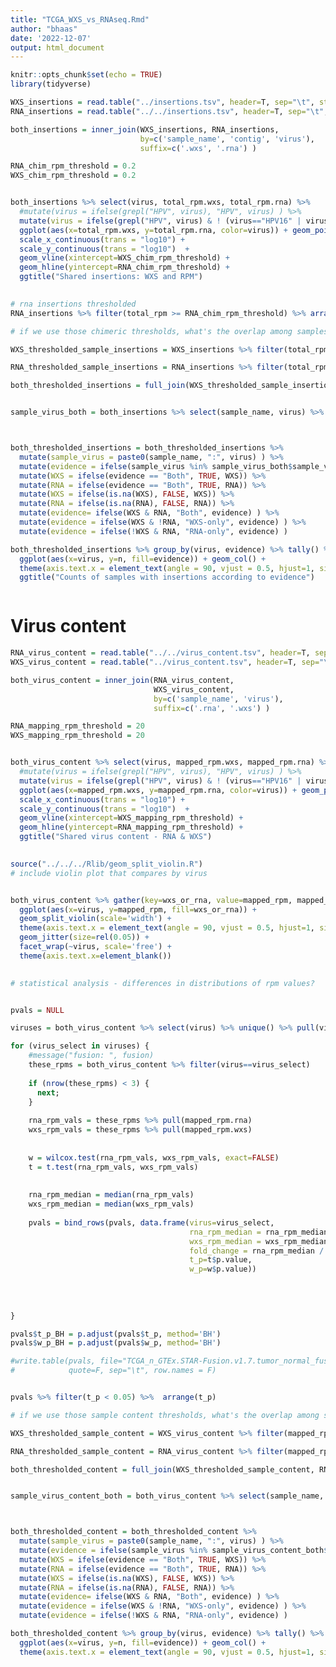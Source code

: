 ```yaml
---
title: "TCGA_WXS_vs_RNAseq.Rmd"
author: "bhaas"
date: '2022-12-07'
output: html_document
---
```


```r
knitr::opts_chunk$set(echo = TRUE)
library(tidyverse)
```


```r

WXS_insertions = read.table("../insertions.tsv", header=T, sep="\t", stringsAsFactors = F)
RNA_insertions = read.table("../../insertions.tsv", header=T, sep="\t", stringsAsFactors = F) %>% filter(TCGA %in% c('CESC', 'HNSC', 'LIHC', 'STAD', 'UCEC'))

```

```r

both_insertions = inner_join(WXS_insertions, RNA_insertions, 
                             by=c('sample_name', 'contig', 'virus'), 
                             suffix=c('.wxs', '.rna') )

```

```r

RNA_chim_rpm_threshold = 0.2
WXS_chim_rpm_threshold = 0.2


both_insertions %>% select(virus, total_rpm.wxs, total_rpm.rna) %>%
  #mutate(virus = ifelse(grepl("HPV", virus), "HPV", virus) ) %>%
  mutate(virus = ifelse(grepl("HPV", virus) & ! (virus=="HPV16" | virus=="HPV18"), "HPV-other", virus) ) %>%
  ggplot(aes(x=total_rpm.wxs, y=total_rpm.rna, color=virus)) + geom_point() +
  scale_x_continuous(trans = "log10") +
  scale_y_continuous(trans = "log10")  +
  geom_vline(xintercept=WXS_chim_rpm_threshold) +
  geom_hline(yintercept=RNA_chim_rpm_threshold) +
  ggtitle("Shared insertions: WXS and RPM")
  


```



```r
# rna insertions thresholded
RNA_insertions %>% filter(total_rpm >= RNA_chim_rpm_threshold) %>% arrange(total) %>% select(sample_name, contig, total, total_rpm)


```




```r
# if we use those chimeric thresholds, what's the overlap among samples containing insertions?

WXS_thresholded_sample_insertions = WXS_insertions %>% filter(total_rpm >= WXS_chim_rpm_threshold) %>% select(sample_name, virus) %>% unique() %>% mutate(WXS=TRUE)

RNA_thresholded_sample_insertions = RNA_insertions %>% filter(total_rpm >= RNA_chim_rpm_threshold) %>% select(sample_name, virus) %>% unique() %>% mutate(RNA=TRUE)

both_thresholded_insertions = full_join(WXS_thresholded_sample_insertions, RNA_thresholded_sample_insertions, by=c('sample_name', 'virus') )


sample_virus_both = both_insertions %>% select(sample_name, virus) %>% unique() %>% mutate(sample_virus = paste0(sample_name, ":", virus))



both_thresholded_insertions = both_thresholded_insertions %>% 
  mutate(sample_virus = paste0(sample_name, ":", virus) ) %>%
  mutate(evidence = ifelse(sample_virus %in% sample_virus_both$sample_virus, "Both", "Other")) %>%
  mutate(WXS = ifelse(evidence == "Both", TRUE, WXS)) %>%
  mutate(RNA = ifelse(evidence == "Both", TRUE, RNA)) %>%
  mutate(WXS = ifelse(is.na(WXS), FALSE, WXS)) %>%
  mutate(RNA = ifelse(is.na(RNA), FALSE, RNA)) %>%
  mutate(evidence= ifelse(WXS & RNA, "Both", evidence) ) %>%
  mutate(evidence = ifelse(WXS & !RNA, "WXS-only", evidence) ) %>%
  mutate(evidence = ifelse(!WXS & RNA, "RNA-only", evidence) )

```

```r

both_thresholded_insertions %>% group_by(virus, evidence) %>% tally() %>%
  ggplot(aes(x=virus, y=n, fill=evidence)) + geom_col() +
  theme(axis.text.x = element_text(angle = 90, vjust = 0.5, hjust=1, size=rel(1))) +
  ggtitle("Counts of samples with insertions according to evidence")



```






# Virus content

```r

RNA_virus_content = read.table("../../virus_content.tsv", header=T, sep="\t", stringsAsFactors = F)
WXS_virus_content = read.table("../virus_content.tsv", header=T, sep="\t", stringsAsFactors = F)

```


```r

both_virus_content = inner_join(RNA_virus_content, 
                                WXS_virus_content, 
                                by=c('sample_name', 'virus'),
                                suffix=c('.rna', '.wxs') )

```

```r

RNA_mapping_rpm_threshold = 20
WXS_mapping_rpm_threshold = 20


both_virus_content %>% select(virus, mapped_rpm.wxs, mapped_rpm.rna) %>%
  #mutate(virus = ifelse(grepl("HPV", virus), "HPV", virus) ) %>%
  mutate(virus = ifelse(grepl("HPV", virus) & ! (virus=="HPV16" | virus=="HPV18"), "HPV-other", virus) ) %>%
  ggplot(aes(x=mapped_rpm.wxs, y=mapped_rpm.rna, color=virus)) + geom_point() +
  scale_x_continuous(trans = "log10") +
  scale_y_continuous(trans = "log10")  +
  geom_vline(xintercept=WXS_mapping_rpm_threshold) +
  geom_hline(yintercept=RNA_mapping_rpm_threshold) +
  ggtitle("Shared virus content - RNA & WXS")
  

```


```r

source("../../../Rlib/geom_split_violin.R")
# include violin plot that compares by virus


both_virus_content %>% gather(key=wxs_or_rna, value=mapped_rpm, mapped_rpm.rna, mapped_rpm.wxs) %>%
  ggplot(aes(x=virus, y=mapped_rpm, fill=wxs_or_rna)) +  
  geom_split_violin(scale='width') +
  theme(axis.text.x = element_text(angle = 90, vjust = 0.5, hjust=1, size=rel(1))) +
  geom_jitter(size=rel(0.05)) +
  facet_wrap(~virus, scale='free') +
  theme(axis.text.x=element_blank())
  


```

```r

# statistical analysis - differences in distributions of rpm values?


pvals = NULL

viruses = both_virus_content %>% select(virus) %>% unique() %>% pull(virus)

for (virus_select in viruses) {
    #message("fusion: ", fusion)
    these_rpms = both_virus_content %>% filter(virus==virus_select)
    
    if (nrow(these_rpms) < 3) {
      next;
    }
    
    rna_rpm_vals = these_rpms %>% pull(mapped_rpm.rna)
    wxs_rpm_vals = these_rpms %>% pull(mapped_rpm.wxs)
    
    
    w = wilcox.test(rna_rpm_vals, wxs_rpm_vals, exact=FALSE)
    t = t.test(rna_rpm_vals, wxs_rpm_vals)
    
    
    rna_rpm_median = median(rna_rpm_vals)
    wxs_rpm_median = median(wxs_rpm_vals)
    
    pvals = bind_rows(pvals, data.frame(virus=virus_select,
                                        rna_rpm_median = rna_rpm_median, 
                                        wxs_rpm_median = wxs_rpm_median,
                                        fold_change = rna_rpm_median / wxs_rpm_median,
                                        t_p=t$p.value,
                                        w_p=w$p.value))
    
    
    
  
}

pvals$t_p_BH = p.adjust(pvals$t_p, method='BH')
pvals$w_p_BH = p.adjust(pvals$w_p, method='BH')

#write.table(pvals, file="TCGA_n_GTEx.STAR-Fusion.v1.7.tumor_normal_fusion_expression_comparison_stats.tsv", 
#            quote=F, sep="\t", row.names = F)


pvals %>% filter(t_p < 0.05) %>%  arrange(t_p)
```



```r

# if we use those sample content thresholds, what's the overlap among samples containing insertions?

WXS_thresholded_sample_content = WXS_virus_content %>% filter(mapped_rpm >= WXS_mapping_rpm_threshold) %>% select(sample_name, virus) %>% unique() %>% mutate(WXS=TRUE)

RNA_thresholded_sample_content = RNA_virus_content %>% filter(mapped_rpm >= RNA_mapping_rpm_threshold) %>% select(sample_name, virus) %>% unique() %>% mutate(RNA=TRUE)

both_thresholded_content = full_join(WXS_thresholded_sample_content, RNA_thresholded_sample_content, by=c('sample_name', 'virus') )


sample_virus_content_both = both_virus_content %>% select(sample_name, virus) %>% unique() %>% mutate(sample_virus = paste0(sample_name, ":", virus))



both_thresholded_content = both_thresholded_content %>% 
  mutate(sample_virus = paste0(sample_name, ":", virus) ) %>%
  mutate(evidence = ifelse(sample_virus %in% sample_virus_content_both$sample_virus, "Both", "Other")) %>%
  mutate(WXS = ifelse(evidence == "Both", TRUE, WXS)) %>%
  mutate(RNA = ifelse(evidence == "Both", TRUE, RNA)) %>%
  mutate(WXS = ifelse(is.na(WXS), FALSE, WXS)) %>%
  mutate(RNA = ifelse(is.na(RNA), FALSE, RNA)) %>%
  mutate(evidence= ifelse(WXS & RNA, "Both", evidence) ) %>%
  mutate(evidence = ifelse(WXS & !RNA, "WXS-only", evidence) ) %>%
  mutate(evidence = ifelse(!WXS & RNA, "RNA-only", evidence) )


```



```r

both_thresholded_content %>% group_by(virus, evidence) %>% tally() %>%
  ggplot(aes(x=virus, y=n, fill=evidence)) + geom_col() +
  theme(axis.text.x = element_text(angle = 90, vjust = 0.5, hjust=1, size=rel(1)))

```







